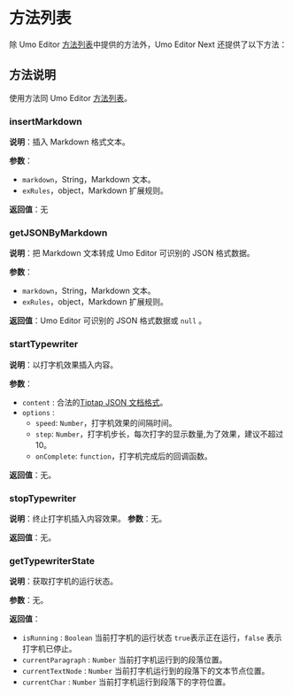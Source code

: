 # 方法列表

除 Umo Editor [方法列表](../methods)中提供的方法外，Umo Editor Next 还提供了以下方法：

## 方法说明

使用方法同 Umo Editor [方法列表](../methods)。

### insertMarkdown

**说明**：插入 Markdown 格式文本。

**参数**：

- `markdown`，String，Markdown 文本。
- `exRules`，object，Markdown 扩展规则。

**返回值**：无

### getJSONByMarkdown

**说明**：把 Markdown 文本转成 Umo Editor 可识别的 JSON 格式数据。

**参数**：

- `markdown`，String，Markdown 文本。
- `exRules`，object，Markdown 扩展规则。

**返回值**：Umo Editor 可识别的 JSON 格式数据或 `null` 。

### startTypewriter

**说明**：以打字机效果插入内容。

**参数**：
- `content` : 合法的[Tiptap JSON 文档格式](https://tiptap.dev/docs/editor/guide/output)。
- `options` : 
  - `speed`: `Number`，打字机效果的间隔时间。
  - `step`: `Number`，打字机步长，每次打字的显示数量,为了效果，建议不超过10。
  - `onComplete`: `function`，打字机完成后的回调函数。

**返回值**：无。

### stopTypewriter

**说明**：终止打字机插入内容效果。
**参数**：无。

**返回值**：无。

### getTypewriterState

**说明**：获取打字机的运行状态。

**参数**：无。

**返回值**：
- `isRunning` :  `Boolean` 当前打字机的运行状态 `true`表示正在运行，`false` 表示打字机已停止。
- `currentParagraph` :  `Number` 当前打字机运行到的段落位置。
- `currentTextNode` : `Number` 当前打字机运行到的段落下的文本节点位置。
- `currentChar` :  `Number` 当前打字机运行到段落下的字符位置。

